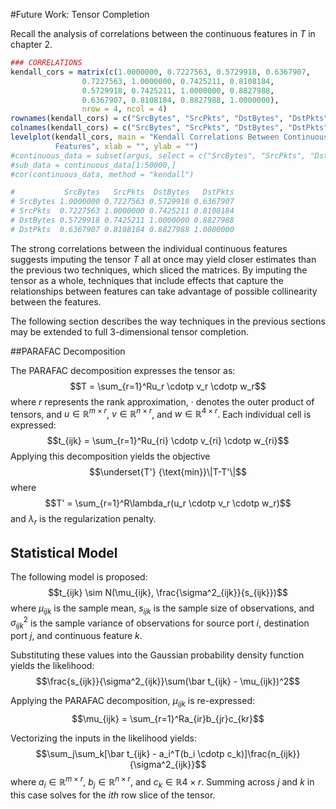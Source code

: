 #Future Work: Tensor Completion

Recall the analysis of correlations between the continuous features in $T$ in chapter 2. 

```r
### CORRELATIONS
kendall_cors = matrix(c(1.0000000, 0.7227563, 0.5729918, 0.6367907,
                0.7227563, 1.0000000, 0.7425211, 0.8108184,
                0.5729918, 0.7425211, 1.0000000, 0.8827988,
                0.6367907, 0.8108184, 0.8827988, 1.0000000),
                nrow = 4, ncol = 4)
rownames(kendall_cors) = c("SrcBytes", "SrcPkts", "DstBytes", "DstPkts")
colnames(kendall_cors) = c("SrcBytes", "SrcPkts", "DstBytes", "DstPkts")
levelplot(kendall_cors, main = "Kendall Correlations Between Continuous 
          Features", xlab = "", ylab = "")
#continuous_data = subset(argus, select = c("SrcBytes", "SrcPkts", "DstBytes", "DstPkts"))
#sub_data = continuous_data[1:50000,]
#cor(continuous_data, method = "kendall")

#           SrcBytes   SrcPkts  DstBytes   DstPkts
# SrcBytes 1.0000000 0.7227563 0.5729918 0.6367907
# SrcPkts  0.7227563 1.0000000 0.7425211 0.8108184
# DstBytes 0.5729918 0.7425211 1.0000000 0.8827988
# DstPkts  0.6367907 0.8108184 0.8827988 1.0000000

```

The strong correlations between the individual continuous features suggests imputing the tensor $T$ all at once may yield closer estimates than the previous two techniques, which sliced the matrices. By imputing the tensor as a whole, techniques that include effects that capture the relationships between features can take advantage of possible collinearity between the features. 

The following section describes the way techniques in the previous sections may be extended to full 3-dimensional tensor completion. 

##PARAFAC Decomposition

The PARAFAC decomposition expresses the tensor as: $$T = \sum_{r=1}^Ru_r \cdotp v_r \cdotp w_r$$ where $r$ represents the rank approximation, $\cdotp$ denotes the outer product of tensors, and $u \in \mathbb{R}^{m \times r}$, $v \in \mathbb{R}^{n \times r}$, and $w \in \mathbb{R}^{4 \times r}$. Each individual cell is expressed: $$t_{ijk} = \sum_{r=1}^Ru_{ri} \cdotp v_{ri} \cdotp w_{ri}$$ Applying this decomposition yields the objective $$\underset{T'} {\text{min}}\|T-T'\|$$ where $$T' = \sum_{r=1}^R\lambda_r(u_r \cdotp v_r \cdotp w_r)$$ and $\lambda_r$ is the regularization penalty.

## Statistical Model

The following model is proposed: 
$$t_{ijk} \sim N(\mu_{ijk}, \frac{\sigma^2_{ijk}}{s_{ijk}})$$ 
where $\mu_{ijk}$ is the sample mean, $s_{ijk}$ is the sample size of observations, and $\sigma^2_{ijk}$ is the sample variance of observations for source port $i$, destination port $j$, and continuous feature $k$.

Substituting these values into the Gaussian probability density function yields the likelihood: $$\frac{s_{ijk}}{\sigma^2_{ijk}}\sum(\bar t_{ijk} - \mu_{ijk})^2$$

Applying the PARAFAC decomposition, $\mu_{ijk}$ is re-expressed: $$\mu_{ijk} = \sum_{r=1}^Ra_{ir}b_{jr}c_{kr}$$

Vectorizing the inputs in the likelihood yields: $$\sum_j\sum_k[\bar t_{ijk} - a_i^T(b_i \cdotp c_k)]\frac{n_{ijk}}{\sigma^2_{ijk}}$$ where $a_i \in \mathbb{R}^{m \times r}$, $b_j \in \mathbb{R}^{n \times r}$, and $c_k \in \mathbb{R}{4 \times r}$. Summing across $j$ and $k$ in this case solves for the $ith$ row slice of the tensor.

<!-- Recall the Residual Sum of Squares (RSS) of the likelihood for an Ordinary Least Squares (OLS) regression is expressed: $$\sum_l(y_l-B^Tx_l)^2$$  -->

<!-- Adding a weight, $w_l$ to the summation yields a Weighted Least Squares problem (WLS) $$\sum_l^nw_l(y_l-\beta^Tx_l)^2 (2)$$ that is analagous to the vectorized likelihood equation (1) with $w_l = \frac{n_{ijk}}{\sigma^2_{ijk}}$, $\beta = a_i$, $x = (b_j \cdotp c_k)$. -->

<!-- With this formulation its now possible to solve for the optimal values for each slice $a_i$ of the tensor. -->

<!-- Recall that in a traditional vectorized OLS, $y = X\beta + \sigma\epsilon$, where $y \in \mathbb{R_{n \times 1}}$, $X \in \mathbb{R_{n \times p}}$, $\beta \in \mathbb{R_{p \times 1}}$, and $\\sigma\epsilon \in \mathbb{R_{n \times 1}}$. Solving the maximum likelihood estimator of $\beta$, gives $\hat \beta = (X^TX)^{-1}X^Ty$.  -->

<!-- Applying this formulation to the weighted least squares gives $y = X\beta + W^{-\frac{1}{2}}\epsilon$. Solving for the weighted least squares estimator gives $\hat \beta = (X^TWX)^{-1}X^TWy$.  -->

<!-- Repeating this estimation technique across each slice of the tensor $a_i$, $b_j$, $c_k$ results in a completed model for $y_{ijk}$. -->

<!-- ## Motivation -->

<!-- The previous section's results reflected the need for an imputation strategy that accounted for the variability in the number of observations observed for each port combination when imputing that particular combination's cell. The following section constructs a statistical model that takes frequency of observations for each cell into account and repeatedly samples from that statistical model to complete the matrix.  -->

<!-- ## AMMI Model  -->

<!-- Additive Main Effects and Multiplicative Interaction Models (AMMI models) provide a defined statistical model for each cell in the ports matrix. In particular, the model combines the additive effects of the initial ANOVA imputation with the multiplicative effects yielded from singular value decomposition described in the previous section. More importantly, the model also includes a variance term for each cell that takes into account the differing frequency of observations in each port combination. Applying the same mathematical notation as the previous section, the model is formally expressed: $$y_{i,j} = u + a_i + b_j + \mathbf{u_i}D\mathbf{v_j^T} + \sigma_{i,j}\epsilon_{i,j}$$ -->
<!-- where $sigma_{i,j}$ is the variance for the $ith$ row $jth$ column in the ports combination matrix, and $\epsilon \sim N(0,1)$. -->




